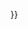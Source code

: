 {{imbox
| type       = license
| image      = [[Image:PD-icon.svg|52px|Public domain|alt=|link=]]
| imageright = [[Image:Flag of Hungary.svg|80px|Hungary|alt=|link=]]
| text       = 本图片于[[匈牙利]]创作，并且因为其著作权保护已逾期，现已属于'''[[公有领域]]'''。根据[http://www.wipo.int/clea/en/text_html.jsp?lang=EN&id=2213#P242_40579 匈牙利著作权法]，图片在作者逝世70周年后不再受著作权保护。
|below=
{{#switch:
{{{2|}}}
{{{1}}}
|local={{free media}}{{image other|[[Category:匈牙利公共领域图像|{{PAGENAME}}]]}}
|commons={{free media}}{{Copy to Wikimedia Commons|inline=yes}}{{image other|[[Category:匈牙利公共领域图像|{{PAGENAME}}]]}}
|subsist={{Not-PD-US-Subsist|匈牙利}}
|restored={{Not-PD-US-URAA}}{{image other|[[Category:PD-Hungary with URAA-restored copyright|{{PAGENAME}}]]}}
|
|#default={{Non-free in US|匈牙利}}{{wrong license}}{{image other|[[Category:美国版权状态未知的匈牙利公共领域图像|{{PAGENAME}}]]}} }}
}}<noinclude>

[[Category:各國公有領域版權模板|{{PAGENAME}}]]
</noinclude>